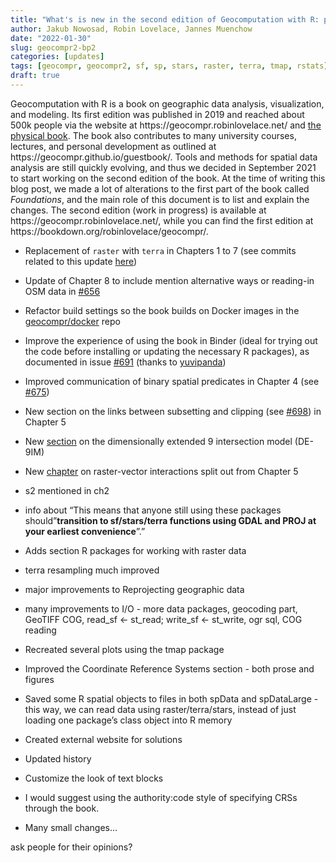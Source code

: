 ```yaml
---
title: "What's is new in the second edition of Geocomputation with R: part 1"
author: Jakub Nowosad, Robin Lovelace, Jannes Muenchow
date: "2022-01-30"
slug: geocompr2-bp2
categories: [updates]
tags: [geocompr, geocompr2, sf, sp, stars, raster, terra, tmap, rstats]
draft: true
---
```


<!-- intro -->
Geocomputation with R is a book on geographic data analysis, visualization, and modeling.
Its first edition was published in 2019 and reached about 500k people via the website at https://geocompr.robinlovelace.net/ and [the physical book](https://www.routledge.com/9781138304512). 
The book also contributes to many university courses, lectures, and personal development as outlined at https://geocompr.github.io/guestbook/.
Tools and methods for spatial data analysis are still quickly evolving, and thus we decided in September 2021 to start working on the second edition of the book.
At the time of writing this blog post, we made a lot of alterations to the first part of the book called *Foundations*, and the main role of this document is to list and explain the changes.
The second edition (work in progress) is available at https://geocompr.robinlovelace.net/, while you can find the first edition at https://bookdown.org/robinlovelace/geocompr/.



- Replacement of `raster` with `terra` in Chapters 1 to 7 (see commits related to this update [here](https://github.com/Robinlovelace/geocompr/search?q=terra&type=commits)) 
- Update of Chapter 8 to include mention alternative ways or reading-in OSM data in [#656](https://github.com/Robinlovelace/geocompr/pull/656)
- Refactor build settings so the book builds on Docker images in the [geocompr/docker](https://github.com/geocompr/docker) repo
- Improve the experience of using the book in Binder (ideal for trying out the code before installing or updating the necessary R packages), as documented in issue [#691](https://github.com/Robinlovelace/geocompr/issues/691) (thanks to [yuvipanda](https://github.com/yuvipanda))
- Improved communication of binary spatial predicates in Chapter 4 (see [#675](https://github.com/Robinlovelace/geocompr/pull/675))
- New section on the links between subsetting and clipping (see [#698](https://github.com/Robinlovelace/geocompr/pull/698)) in Chapter 5
- New [section](https://geocompr.robinlovelace.net/spatial-operations.html#de-9im-strings) on the dimensionally extended 9 intersection model (DE-9IM)
- New [chapter](https://geocompr.robinlovelace.net/raster-vector.html) on raster-vector interactions split out from Chapter 5

- s2 mentioned in ch2
- info about "This means that anyone still using these packages should "**transition to sf/stars/terra functions using GDAL and PROJ at your earliest convenience**"."

- Adds section R packages for working with raster data
- terra resampling much improved
- major improvements to Reprojecting geographic data
- many improvements to I/O - more data packages, geocoding part, GeoTIFF COG, read_sf <- st_read; write_sf <- st_write, ogr sql, COG reading
- Recreated several plots using the tmap package
- Improved the Coordinate Reference Systems section - both prose and figures
- Saved some R spatial objects to files in both spData and spDataLarge - this way, we can read data using raster/terra/stars, instead of just loading one package's class object into R memory
- Created external website for solutions
- Updated history
- Customize the look of text blocks
- I would suggest using the authority:code style of specifying CRSs through the book.
- Many small changes...


ask people for their opinions?